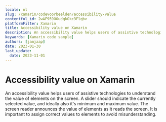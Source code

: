 ```yaml
---
locale: nl
slug: /xamarin/codevoorbeelden/accessibility-value
contentful_id: 2wAF959OOudqkOkc3Flqbv
platformFilter: Xamarin
title: Accessibility value on Xamarin
description: An accessibility value helps users of assistive technologies to understand the value of elements on the screen.
keywords: [Xamarin code sample]
authors: [janjaap]
date: 2023-01-30
last_update:
  date: 2023-11-01
---
```


# Accessibility value on Xamarin

An accessibility value helps users of assistive technologies to understand the value of elements on the screen. A slider should indicate the currently selected value, and ideally also it's minimum and maximum value. The screen reader announces the value of elements as it reads the screen. It is important to assign correct values to elements to avoid misunderstanding.

<CodeSample id="accessibility-value" locale="nl" platform="xamarin"/>
